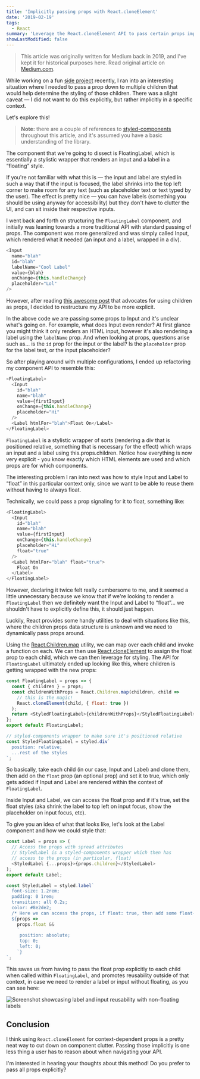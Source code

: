 ```yaml
---
title: 'Implicitly passing props with React.cloneElement'
date: '2019-02-19'
tags:
  - React
summary: 'Leverage the React.cloneElement API to pass certain props implicitly.'
showLastModified: false
---
```


> This article was originally written for Medium back in 2019, and I've kept it for historical purposes here. Read original article on [Medium.com](https://medium.com/@melanieseltzer/implicitly-passing-props-with-react-cloneelement-cb9c3261e760).

While working on a fun [side project](https://this-or-that.netlify.com/) recently, I ran into an interesting situation where I needed to pass a prop down to multiple children that would help determine the styling of those children. There was a slight caveat — I did not want to do this explicitly, but rather implicitly in a specific context.

Let's explore this!

> **Note:** there are a couple of references to [styled-components](https://www.styled-components.com/) throughout this article, and it's assumed you have a basic understanding of the library.

The component that we're going to dissect is FloatingLabel, which is essentially a stylistic wrapper that renders an input and a label in a “floating” style.

If you're not familiar with what this is — the input and label are styled in such a way that if the input is focused, the label shrinks into the top left corner to make room for any text (such as placeholder text or text typed by the user). The effect is pretty nice — you can have labels (something you should be using anyway for accessibility) but they don't have to clutter the UI, and can sit inside their respective inputs.

I went back and forth on structuring the `FloatingLabel` component, and initially was leaning towards a more traditional API with standard passing of props. The component was more generalized and was simply called Input, which rendered what it needed (an input and a label, wrapped in a div).

```js
<Input
  name="blah"
  id="blah"
  labelName="Cool Label"
  value={blah}
  onChange={this.handleChange}
  placeholder="Lol"
/>
```

However, after reading [this awesome post](https://www.sid.st/post/just-use-children/) that advocates for using children as props, I decided to restructure my API to be more explicit.

In the above code we are passing some props to Input and it's unclear what's going on. For example, what does Input even render? At first glance you might think it only renders an HTML input, however it's also rendering a label using the `labelName` prop. And when looking at props, questions arise such as... is the `id` prop for the input or the label? Is the `placeholder` prop for the label text, or the input placeholder?

So after playing around with multiple configurations, I ended up refactoring my component API to resemble this:

```js
<FloatingLabel>
  <Input
    id="blah"
    name="blah"
    value={firstInput}
    onChange={this.handleChange}
    placeholder="Hi"
  />
  <Label htmlFor="blah">Float On</Label>
</FloatingLabel>
```

`FloatingLabel` is a stylistic wrapper of sorts (rendering a div that is positioned relative, something that is necessary for the effect) which wraps an input and a label using this.props.children. Notice how everything is now very explicit - you know exactly which HTML elements are used and which props are for which components.

The interesting problem I ran into next was how to style Input and Label to “float” in this particular context only, since we want to be able to reuse them without having to always float.

Technically, we could pass a prop signaling for it to float, something like:

```js mark=8[5:16],10[25:36]
<FloatingLabel>
  <Input
    id="blah"
    name="blah"
    value={firstInput}
    onChange={this.handleChange}
    placeholder="Hi"
    float="true"
  />
  <Label htmlFor="blah" float="true">
    Float On
  </Label>
</FloatingLabel>
```

However, declaring it twice felt really cumbersome to me, and it seemed a little unnecessary because we know that if we're looking to render a `FloatingLabel` then we definitely want the Input and Label to “float”... we shouldn't have to explicitly define this, it should just happen.

Luckily, React provides some handy utilities to deal with situations like this, where the children props data structure is unknown and we need to dynamically pass props around.

Using the [React.Children.map](https://legacy.reactjs.org/docs/react-api.html#reactchildrenmap) utility, we can map over each child and invoke a function on each. We can then use [React.cloneElement](https://react.dev/reference/react/cloneElement) to assign the float prop to each child, which we can then leverage for styling. The API for `FloatingLabel` ultimately ended up looking like this, where children is getting wrapped with the new props:

```js mark=5[31:45] focus=4,5
const FloatingLabel = props => {
  const { children } = props;
  const childrenWithProps = React.Children.map(children, child =>
    // this is the magic!
    React.cloneElement(child, { float: true })
  );
  return <StyledFloatingLabel>{childrenWithProps}</StyledFloatingLabel>;
};
export default FloatingLabel;

// styled-components wrapper to make sure it's positioned relative
const StyledFloatingLabel = styled.div`
  position: relative;
  ...rest of the styles
`;
```

So basically, take each child (in our case, Input and Label) and clone them, then add on the `float` prop (an optional prop) and set it to true, which only gets added if Input and Label are rendered within the context of `FloatingLabel`.

Inside Input and Label, we can access the float prop and if it's true, set the float styles (aka shrink the label to top left on input focus, show the placeholder on input focus, etc).

To give you an idea of what that looks like, let's look at the Label component and how we could style that:

```js
const Label = props => (
  // Access the props with spread attributes
  // StyledLabel is a styled-components wrapper which then has
  // access to the props (in particular, float)
  <StyledLabel {...props}>{props.children}</StyledLabel>
);
export default Label;

const StyledLabel = styled.label`
  font-size: 1.2rem;
  padding: 0 1rem;
  transition: all 0.2s;
  color: #8e2de2;
  /* Here we can access the props, if float: true, then add some float-specific styles */
  ${props =>
    props.float &&
    `
     position: absolute;
     top: 0;
     left: 0;
    `}
`;
```

This saves us from having to pass the float prop explicitly to each child when called within `FloatingLabel`, and promotes reusability outside of that context, in case we need to render a label or input without floating, as you can see here:

<Image
  alt="Screenshot showcasing label and input reusability with non-floating labels"
  src="/images/blog/thisorthat.png"
  width={1400}
  height={536}
  sizes="100vw"
/>

## Conclusion

I think using `React.cloneElement` for context-dependent props is a pretty neat way to cut down on component clutter. Passing those implicitly is one less thing a user has to reason about when navigating your API.

I'm interested in hearing your thoughts about this method! Do you prefer to pass all props explicitly?
